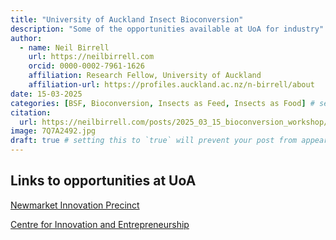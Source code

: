 ```yaml
---
title: "University of Auckland Insect Bioconversion"
description: "Some of the opportunities available at UoA for industry"
author:
  - name: Neil Birrell
    url: https://neilbirrell.com
    orcid: 0000-0002-7961-1626
    affiliation: Research Fellow, University of Auckland
    affiliation-url: https://profiles.auckland.ac.nz/n-birrell/about 
date: 15-03-2025
categories: [BSF, Bioconversion, Insects as Feed, Insects as Food] # self-defined categories
citation: 
  url: https://neilbirrell.com/posts/2025_03_15_bioconversion_workshop/ 
image: 7Q7A2492.jpg
draft: true # setting this to `true` will prevent your post from appearing on your listing page until you're ready!
---
```


## Links to opportunities at UoA

[Newmarket Innovation Precinct](https://nip.auckland.ac.nz/)

[Centre for Innovation and Entrepreneurship](https://www.cie.auckland.ac.nz/)

